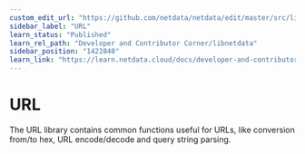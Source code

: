 ```yaml
---
custom_edit_url: "https://github.com/netdata/netdata/edit/master/src/libnetdata/url/README.md"
sidebar_label: "URL"
learn_status: "Published"
learn_rel_path: "Developer and Contributor Corner/libnetdata"
sidebar_position: "1422840"
learn_link: "https://learn.netdata.cloud/docs/developer-and-contributor-corner/libnetdata/url"
---
```



# URL

The URL library contains common functions useful for URLs, like conversion from/to hex, 
URL encode/decode and query string parsing. 

